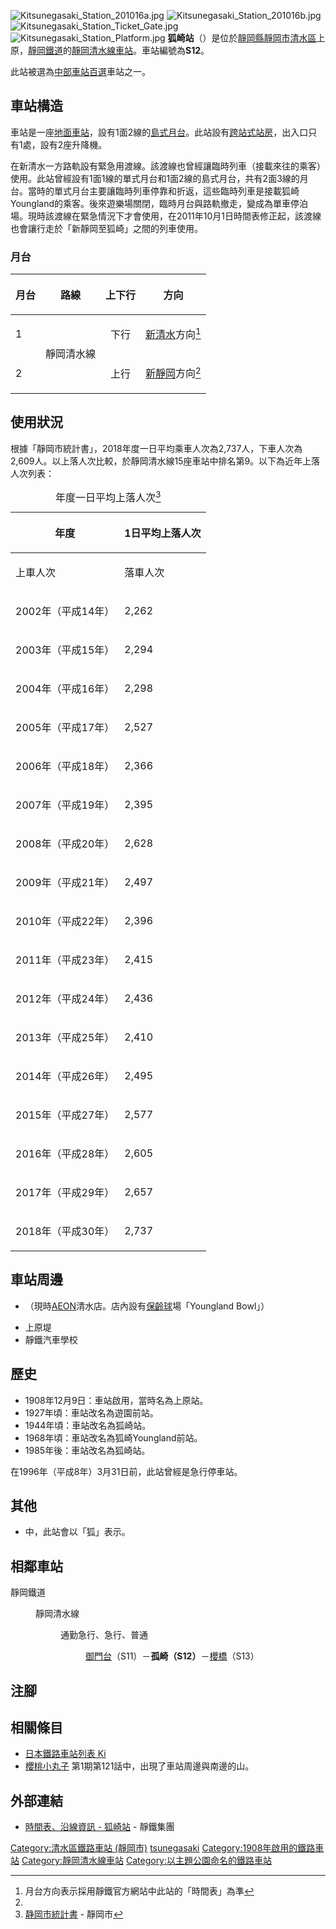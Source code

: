 {{NoteTA
|T=zh-hans:狐崎站;zh-hk:狐崎站;zh-tw:狐崎車站;
|1=zh-hans:狐崎站;zh-hk:狐崎站;zh-tw:狐崎車站;
}}
{{Infobox station
|公司色 = #3366FF
|站名 = 狐崎
|圖片 = Kitsunegasaki sta.Ekisha.jpg
|圖片說明 = 車站大樓（2016年6月）
|日文原名 = 狐ヶ崎
|平假名 = きつねがさき
|羅馬拼音 = Kitsunegasaki
|副站名 = 
|電報略號 = 
|所在地 = {{JPN}}[[靜岡縣|靜岡縣]][[靜岡市|靜岡市]][[清水區_(日本)|清水區]]上原
|座標 = {{coord|35|0|41.43|N|138|27|34.57|E|type:railwaystation_region:JP-24|display=inline,title}}
|車站構造 = [[地面車站|地面車站]]（[[跨站式站房|跨站式站房]]）
|月台配置 = 1面2線
|啟用年月日 = 1908年（[[明治|明治]]41年）12月9日
|廢站年月日 = 
|乘客人數 = 2,737
|上下車人次 = 
|統計年度 = 2018
|轉車 = 
|全寬備註 = 
|adjacent = {{Adjacent stations|system=靜岡鐵道|line=靜岡清水線|left=御門台|right=櫻橋|note-left=S11<br>0.9km|note-mid=S12<br>距離[[新靜岡站|新靜岡]]8.3km|note-right=S13<br>1.7km}}
}}
[[File:Kitsunegasaki_Station_201016a.jpg|thumb]]
[[File:Kitsunegasaki_Station_201016b.jpg|thumb]]
[[File:Kitsunegasaki_Station_Ticket_Gate.jpg|thumb]]
[[File:Kitsunegasaki_Station_Platform.jpg|thumb]]
'''狐崎站'''（{{jpn|j=狐ヶ崎駅|hg=きつねがさきえき|rm=Kitsunegasaki eki|f=y}}）是位於[[靜岡縣|靜岡縣]][[靜岡市|靜岡市]][[清水區_(日本)|清水區]]上原，[[靜岡鐵道|靜岡鐵道]]的[[靜岡清水線|靜岡清水線]][[鐵路車站|車站]]。車站編號為'''S12'''。

此站被選為[[中部車站百選|中部車站百選]]車站之一。

==車站構造==
車站是一座[[地面車站|地面車站]]，設有1面2線的[[島式月台|島式月台]]。此站設有[[跨站式站房|跨站式站房]]，出入口只有1處，設有2座升降機。

在新清水一方路軌設有緊急用渡線。該渡線也曾經讓臨時列車（接載來往{{Translink|ja|狐ヶ崎ヤングランド|狐崎Youngland}}的乘客）使用。此站曾經設有1面1線的單式月台和1面2線的島式月台，共有2面3線的月台。當時的單式月台主要讓臨時列車停靠和折返，這些臨時列車是接載狐崎Youngland的乘客。後來遊樂場關閉，臨時月台與路軌撤走，變成為單車停泊場。現時該渡線在緊急情況下才會使用，在2011年10月1日時間表修正起，該渡線也會讓行走於「新靜岡至狐崎」之間的列車使用。
=== 月台 ===
{| rules="rows" class="wikitable"
!月台!!路線!!上下行!!方向
|-
! 1
| rowspan="2"| {{Color|#3366FF|●}}靜岡清水線
| style="text-align:center" | 下行
| [[新清水駅|新清水]]方向<ref name="homen">月台方向表示採用靜鐵官方網站中此站的「時間表」為準</ref>
|-
! 2
| style="text-align:center" | 上行
| [[新靜岡站|新靜岡]]方向<ref name="homen" />
|}

== 使用狀況 ==
根據「靜岡市統計書」，2018年度一日平均乘車人次為2,737人，下車人次為2,609人。以上落人次比較，於靜岡清水線15座車站中排名第9。以下為近年上落人次列表：
{| class="wikitable" style="text-align:right;"
|+年度一日平均上落人次<ref>[http://www.city.shizuoka.jp/556_000114.html 静岡市統計書] {{Wayback|url=http://www.city.shizuoka.jp/556_000114.html |date=20190702170133 }}{{ja icon}} - 靜岡市</ref>
|-
!rowspan="2"|年度
!colspan="3"|1日平均上落人次
|-
!上車人次
!落車人次
!合計
|-
|2002年（平成14年）
|2,262
|1,978
|4,240
|-
|2003年（平成15年）
|2,294
|1,991
|4,285
|-
|2004年（平成16年）
|2,298
|1,993
|4,291
|-
|2005年（平成17年）
|2,527
|2,280
|4,807
|-
|2006年（平成18年）
|2,366
|2,014
|4,380
|-
|2007年（平成19年）
|2,395
|2,035
|4,430
|-
|2008年（平成20年）
|2,628
|2,653
|5,281
|-
|2009年（平成21年）
|2,497
|2,524
|5,021
|-
|2010年（平成22年）
|2,396
|1,943
|4,339
|-
|2011年（平成23年）
|2,415
|2,030
|4,445
|-
|2012年（平成24年）
|2,436
|2,094
|4,530
|-
|2013年（平成25年）
|2,410
|2,193
|4,603
|-
|2014年（平成26年）
|2,495
|2,327
|4,822
|-
|2015年（平成27年）
|2,577
|2,402
|4,979
|-
|2016年（平成28年）
|2,605
|2,448
|5,053
|-
|2017年（平成29年）
|2,657
|2,516
|5,173
|-
|2018年（平成30年）
|2,737
|2,609
|5,346
|}

== 車站周邊 ==
*{{Translink|ja|狐ヶ崎ヤングランド|狐崎Youngland}}（現時[[AEON|AEON]]清水店。店內設有[[保齡球|保齡球]]場「Youngland Bowl」）
*上原堤
*靜鐵汽車學校

== 歷史 ==
*1908年12月9日：車站啟用，當時名為上原站。
*1927年頃：車站改名為遊園前站。
*1944年頃：車站改名為狐崎站。
*1968年頃：車站改名為狐崎Youngland前站。
*1985年後：車站改名為狐崎站。

在1996年（平成8年）3月31日前，此站曾經是急行停車站。

== 其他 ==
* {{Translink|ja|パサールカード|Pasar卡}}中，此站會以「狐」表示。
== 相鄰車站 ==
; 靜岡鐵道
: {{車站編號s|#009|white|S}} 靜岡清水線
:: {{Color|orange|■}}通勤急行、{{Color|red|■}}急行、{{Color|blue|■}}普通
::: [[御門台站|御門台]]（S11）－'''孤崎（S12）'''－[[櫻橋站_(靜岡縣)|櫻橋]]（S13）
== 注腳 ==
{{Reflist}}
== 相關條目 ==
{{Commonscat|Kitsunegasaki Station}}
* [[日本鐵路車站列表_Ki|日本鐵路車站列表 Ki]]
* [[櫻桃小丸子|櫻桃小丸子]] 第1期第121話中，出現了車站周邊與南邊的山。
== 外部連結 ==
*[http://www.train.shizutetsu.co.jp/timetable/12_kitsunegasaki.html 時間表、沿線資訊 - 狐崎站] {{Wayback|url=http://www.train.shizutetsu.co.jp/timetable/12_kitsunegasaki.html |date=20210116112517 }}{{ja icon}} - 靜鐵集團
{{靜岡清水線}}
{{中部車站百選}}
{{DEFAULTSORT:Kitsunegasaki}}
[[Category:清水區鐵路車站_(靜岡市)|Category:清水區鐵路車站 (靜岡市)]]
[[Category:日本鐵路車站_Ki|tsunegasaki]]
[[Category:1908年啟用的鐵路車站|Category:1908年啟用的鐵路車站]]
[[Category:靜岡清水線車站|Category:靜岡清水線車站]]
[[Category:以主題公園命名的鐵路車站|Category:以主題公園命名的鐵路車站]]